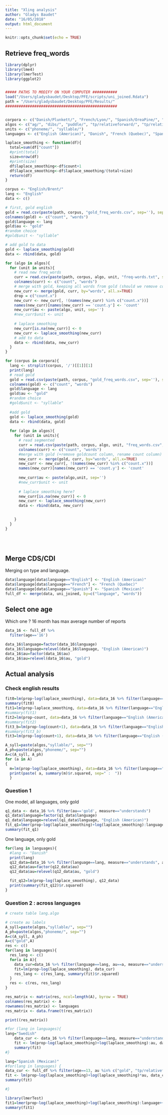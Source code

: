 ```yaml
---
title: "Xling analysis"
author: "Gladys Baudet"
date: "16/05/2018"
output: html_document
---
```


```r
knitr::opts_chunk$set(echo = TRUE)
```

## Retrieve freq_words



```r
library(dplyr)
library(lme4)
library(lmerTest)
library(ggplot2)


##### PATHS TO MODIFY ON YOUR COMPUTER ###########
load("/Users/gladysbaudet/Desktop/PFE/scripts/uni_joined.Rdata")
path = "/Users/gladysbaudet/Desktop/PFE/Results/"
##################################################


corpora <- c("Danish/Plunkett/", "French/Lyon/", "Spanish/OreaPine/", "Swedish/Lund/")
algos <- c("ag/", "dibs/", "puddle/", "tp/relativeforward/", "tp/relativebackward/", "tp/absoluteforward/", "tp/absolutebackward/") #baseline0, baseline1
units <- c("phoneme/", "syllable/")
languages <- c("English (American)", "Danish", "French (Quebec)", "Spanish (Mexican)", "Swedish")

laplace_smoothing <- function(df){
  total=sum(df["count"])
  #print(total)
  size=nrow(df)
  #print(size)
  df$laplace_smoothing<-df$count+1
  df$laplace_smoothing<-df$laplace_smoothing/(total+size)
  return(df)
}
```

```r
corpus <- "English/Brent/"
lang <- "English"
data <- c()

# first, gold english
gold = read.csv(paste(path, corpus, "gold_freq_words.csv", sep=''), sep="")
colnames(gold) <- c("count", "words")
gold$language <- lang
gold$au <- "gold"
#random choice
#gold$unit <- "syllable"

# add gold to data
gold <- laplace_smoothing(gold)
data <- rbind(data, gold)

for (algo in algos){
  for (unit in units){
    # read new freq_words
    curr = read.csv(paste(path, corpus, algo, unit, "freq-words.txt", sep=''), sep="")
    colnames(curr) <- c("count", "words")
    # merge with gold, keeping all words from gold (should we remove count.x ?)
    new_curr <- merge(gold, curr, by="words", all.x=TRUE)
    drop = c("count.x")
    new_curr <- new_curr[, !(names(new_curr) %in% c("count.x"))]
    names(new_curr)[names(new_curr) == 'count.y'] <- 'count'
    new_curr$au <- paste(algo, unit, sep='')
    #new_curr$unit <- unit
    
    # laplace smoothing
    new_curr[is.na(new_curr)] <- 0
    new_curr <- laplace_smoothing(new_curr)
    # add to data
    data <- rbind(data, new_curr)
  }
}

```


```r
for (corpus in corpora){
  lang <- strsplit(corpus, '/')[[1]][1]
  print(lang)
  # read gold
  gold = read.csv(paste(path, corpus, "gold_freq_words.csv", sep=''), sep="")
  colnames(gold) <- c("count", "words")
  gold$language <- lang
  gold$au <- "gold"
  #random choice
  #gold$unit <- "syllable"
  
  #add gold
  gold <- laplace_smoothing(gold)
  data <- rbind(data, gold)
  
  for (algo in algos){
    for (unit in units){
      # read segmented
      curr = read.csv(paste(path, corpus, algo, unit, "freq_words.csv", sep=''), sep="")
      colnames(curr) <- c("count", "words")
      #merge with gold (+remove goldcount column, rename count column)
      new_curr <- merge(gold, curr, by="words", all.x=TRUE)
      new_curr <- new_curr[, !(names(new_curr) %in% c("count.x"))]
      names(new_curr)[names(new_curr) == 'count.y'] <- 'count'
      
      new_curr$au <- paste(algo,unit, sep='')
      #new_curr$unit <- unit
      
      # laplace smoothing here?
      new_curr[is.na(new_curr)] <- 0
      new_curr <- laplace_smoothing(new_curr)
      data <- rbind(data, new_curr)

    
    }
  }
}
      
      
  
```


## Merge CDS/CDI

Merging on type and language.

```r

data$language[data$language=="English"] <- "English (American)"
data$language[data$language=="French"] <- "French (Quebec)"
data$language[data$language=="Spanish"] <- "Spanish (Mexican)"
full_df <- merge(data, uni_joined, by=c("language", "words"))

```

## Select one age

Which one ? 16 month has max average number of reports

```r

data_16 <- full_df %>% 
  filter(age=='16')

data_16$language=factor(data_16$language)
data_16$language=relevel(data_16$language, "English (American)")
data_16$au=factor(data_16$au)
data_16$au=relevel(data_16$au, "gold")

```


## Actual analysis

### Check english results

```r


fit0=lm(prop~log(laplace_smoothing), data=data_16 %>% filter(language=="English (American)", au=="gold", measure=="understands"))
summary(fit0)
fit1=lm(prop~laplace_smoothing, data=data_16 %>% filter(language=="English (American)", au=="gold", measure=="understands"))
#summary(fit1)
fit2=lm(prop~count, data=data_16 %>% filter(language=="English (American)", au=="gold", measure=="understands"))
#summary(fit2)
fit3_b=lm(prop~log(count+1), data=data_16 %>% filter(language=="English (American)", au=="gold", measure=="understands"))
#summary(fit3_b)
fit3=lm(prop~log(count+1), data=data_16 %>% filter(language=="English (American)", au=="tp/relativebackward/syllable/", measure=="understands"))


```

```r
A_syll=paste(algos,"syllable/", sep="")
A_ph=paste(algos,"phoneme/", sep="")
A=c(A_syll, A_ph)
for (a in A)
{
  m=lm(prop~log(laplace_smoothing), data=data_16 %>% filter(language=="English (American)", au==a, measure=="understands"))
  print(paste( a, summary(m)$r.squared, sep=" :  "))
  }

```
### Question 1

One model, all languages, only gold

```r

q1_data <- data_16 %>% filter(au=='gold', measure=="understands")
q1_data$language=factor(q1_data$language)
q1_data$language=relevel(q1_data$language, "English (American)")
fit_q1=lmer(prop~log(laplace_smoothing)+log(laplace_smoothing):language+(1+log(laplace_smoothing)|uni_lemma),q1_data)
summary(fit_q1)
```

One language, only gold 

```r
for(lang in languages){
  #lang <- "Danish"
  print(lang)
  q12_data=data_16 %>% filter(language==lang, measure=="understands", au=="gold")
  q12_data$au=factor(q12_data$au)
  q12_data$au=relevel(q12_data$au, "gold")

  fit_q12=lm(prop~log(laplace_smoothing), q12_data)
  print(summary(fit_q12)$r.squared)
}
```

### Question 2 : across languages

```r
# create table lang.algo

# create au labels
A_syll=paste(algos,"syllable/", sep="")
A_ph=paste(algos,"phoneme/", sep="")
A=c(A_syll, A_ph)
A=c("gold",A)
res <- c()
for(lang in languages){
  res_lang <- c()
  for(a in A){
    data_cur=data_16 %>% filter(language==lang, au==a, measure=="understands")
    fit=lm(prop~log(laplace_smoothing), data_cur)
    res_lang <- c(res_lang, summary(fit)$r.squared)
  }
  res <- c(res, res_lang)
}

res_matrix <- matrix(res, ncol=length(A), byrow = TRUE)
colnames(res_matrix) <- A
rownames(res_matrix) <- languages
res_matrix <- data.frame(t(res_matrix))

print((res_matrix))

```

```r

#for (lang in languages){
lang="Swedish"
    data_cur <- data_16 %>% filter(language==lang, measure=="understands")
    fit <- lm(prop~log(laplace_smoothing)+log(laplace_smoothing):au, data_cur)
    summary(fit)
#}

```



```r
lang="Spanish (Mexican)"
#for(lang in languages) {
data_cur <- full_df %>% filter(age==13, au %in% c("gold", "tp/relativeforward/syllable/"), language==lang, measure=="understands")
fit <- lm(prop~log(laplace_smoothing)+log(laplace_smoothing)*au, data_cur)
summary(fit)

#}
```




```r
library(lmerTest)
fit1=lmer(prop~log(laplace_smoothing)+log(laplace_smoothing):language++log(laplace_smoothing):au + (1 | uni_lemma),data=data_16 %>% filter(measure=="understands"))
summary(fit1)
```


